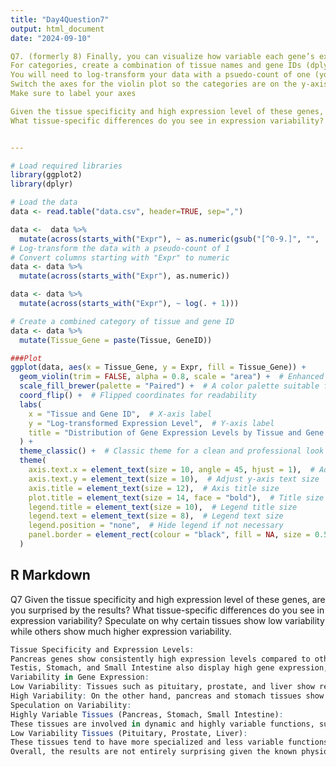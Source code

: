 ```yaml
---
title: "Day4Question7"
output: html_document
date: "2024-09-10"

Q7. (formerly 8) Finally, you can visualize how variable each gene’s expression is. Download the data, load it into R, and create a violin plot of expression levels broken down by gene (ggplot2’s geom_violin()).
For categories, create a combination of tissue names and gene IDs (dplyr::mutate(Tissue_Gene=paste0(Tissue, " ", GeneID)))
You will need to log-transform your data with a psuedo-count of one (you can use dplyr::mutate for this step as well)
Switch the axes for the violin plot so the categories are on the y-axis (coord_flip())
Make sure to label your axes

Given the tissue specificity and high expression level of these genes, are you surprised by the results?
What tissue-specific differences do you see in expression variability? Speculate on why certain tissues show low variability while others show much higher expression variability.


---
```

```r
# Load required libraries
library(ggplot2)
library(dplyr)

# Load the data
data <- read.table("data.csv", header=TRUE, sep=",")

data <-  data %>%
  mutate(across(starts_with("Expr"), ~ as.numeric(gsub("[^0-9.]", "", .))))
# Log-transform the data with a pseudo-count of 1
# Convert columns starting with "Expr" to numeric
data <- data %>%
  mutate(across(starts_with("Expr"), as.numeric))

data <- data %>%
  mutate(across(starts_with("Expr"), ~ log(. + 1)))

# Create a combined category of tissue and gene ID
data <- data %>%
  mutate(Tissue_Gene = paste(Tissue, GeneID))

###Plot
ggplot(data, aes(x = Tissue_Gene, y = Expr, fill = Tissue_Gene)) +
  geom_violin(trim = FALSE, alpha = 0.8, scale = "area") +  # Enhanced clarity with full distribution and area scaling
  scale_fill_brewer(palette = "Paired") +  # A color palette suitable for journal-quality plots
  coord_flip() +  # Flipped coordinates for readability
  labs(
    x = "Tissue and Gene ID",  # X-axis label
    y = "Log-transformed Expression Level",  # Y-axis label
    title = "Distribution of Gene Expression Levels by Tissue and Gene ID"  # Plot title
  ) +
  theme_classic() +  # Classic theme for a clean and professional look
  theme(
    axis.text.x = element_text(size = 10, angle = 45, hjust = 1),  # Adjust x-axis text size and angle
    axis.text.y = element_text(size = 10),  # Adjust y-axis text size
    axis.title = element_text(size = 12),  # Axis title size
    plot.title = element_text(size = 14, face = "bold"),  # Title size and style
    legend.title = element_text(size = 10),  # Legend title size
    legend.text = element_text(size = 8),  # Legend text size
    legend.position = "none",  # Hide legend if not necessary
    panel.border = element_rect(colour = "black", fill = NA, size = 0.5)  # Add a border around the plot
  )
```

## R Markdown
Q7 
Given the tissue specificity and high expression level of these genes, are you surprised by the results?
What tissue-specific differences do you see in expression variability? Speculate on why certain tissues show low variability while others show much higher expression variability.

```r
Tissue Specificity and Expression Levels:
Pancreas genes show consistently high expression levels compared to other tissues. The clustering of multiple genes from the pancreas around higher expression levels is notable.
Testis, Stomach, and Small Intestine also display high gene expression, but with less consistency across the specific genes, indicating some variability in gene expression among different genes within the same tissue.
Variability in Gene Expression:
Low Variability: Tissues such as pituitary, prostate, and liver show relatively low variability in expression, as indicated by the tight, narrow violin plots. This suggests that gene expression in these tissues is tightly regulated and more consistent across different samples or contexts.
High Variability: On the other hand, pancreas and stomach tissues show much higher variability, with the violin plots for certain genes showing a wide distribution of expression levels. This suggests a greater diversity in gene expression, which could be due to differential regulation under various physiological conditions, or in response to specific stimuli.
Speculation on Variability:
Highly Variable Tissues (Pancreas, Stomach, Small Intestine):
These tissues are involved in dynamic and highly variable functions, such as enzyme secretion and digestion. The pancreas, in particular, plays roles in both endocrine and exocrine functions, which could account for the variability. High variability may reflect differences in metabolic demands, hormonal regulation, or varying responses to environmental factors like diet.
Low Variability Tissues (Pituitary, Prostate, Liver):
These tissues tend to have more specialized and less variable functions. The pituitary is a master regulator of hormonal control, and its gene expression is likely tightly regulated to ensure proper systemic hormonal balance. The liver is involved in detoxification and metabolism, which generally require consistent gene expression to maintain homeostasis.
Overall, the results are not entirely surprising given the known physiological roles of these tissues. However, the marked variability in the pancreas suggests a complex regulatory environment that might reflect both its dual endocrine and exocrine functions, as well as varying metabolic needs.
```
